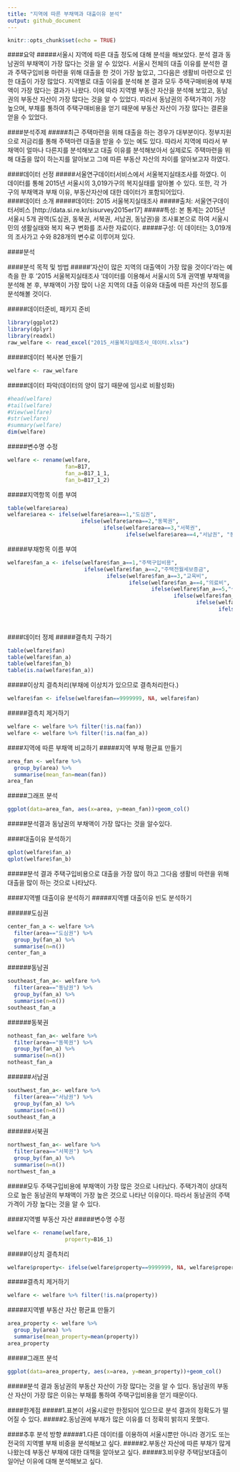 ---
title: "지역에 따른 부채액과 대출이유 분석"   
output: github_document
---

```{r setup, include=FALSE}
knitr::opts_chunk$set(echo = TRUE)
```

####요약
#####서울시 지역에 따른 대출 정도에 대해 분석을 해보았다. 분석 결과 동남권의 부채액이 가장 많다는 것을 알 수 있었다. 서울시 전체의 대출 이유를 분석한 결과 주택구입비용 마련을 위해 대출을 한 것이 가장 높았고, 그다음은 생활비 마련으로 인한 대출이 가장 많았다. 지역별로 대출 이유를 분석해 본 결과 모두 주택구매비용에 부채액이 가장 많다는 결과가 나왔다. 이에 따라 지역별 부동산 자산을 분석해 보았고, 동남권의 부동산 자산이 가장 많다는 것을 알 수 있었다. 따라서 동남권의 주택가격이 가장 높으며, 부채를 통하여 주택구매비용을 얻기 때문에 부동산 자산이 가장 많다는 결론을 얻을 수 있었다.



####분석주제
#####최근 주택마련을 위해 대출을 하는 경우가 대부분이다. 정부지원으로 저금리를 통해 주택마련 대출을 받을 수 있는 예도 있다. 따라서 지역에 따라서 부채액이 얼마나 다른지를 분석해보고 대출 이유를 분석해보아서 실제로도 주택마련을 위해 대출을 많이 하는지를 알아보고 그에 따른 부동산 자산의 차이를 알아보고자 하였다. 

####데이터 선정
#####서울연구데이터서비스에서 서울복지실태조사를 하였다. 이 데이터를 통해 2015년 서울시의 3,019가구의 복지실태를 알아볼 수 있다. 또한, 각 가구의 부채액과 부채 이유, 부동산자산에 대한 데이터가 포함되어있다.  
####데이터 소개
#####데이터: 2015 서울복지실태조사
#####출처: 서울연구데이터서비스 [http://data.si.re.kr/sisurvey2015er17]
#####특성: 본 통계는 2015년 서울시 5개 권역(도심권, 동북권, 서북권, 서남권, 동남권)을 조사표본으로 하여 서울시민의 생활실태와 복지 욕구 변화를 조사한 자료이다. 
#####구성: 이 데이터는 3,019개의 조사가고 수와 828개의 변수로 이루어져 있다.  

####분석

####분석 목적 및 방법
#####'자산이 많은 지역의 대출액이 가장 많을 것이다'라는 예측을 한 후 '2015 서울복지실태조사 '데이터를 이용해서 서울시의 5개 권역별 부채액을 분석해 본 후, 부채액이 가장 많이 나온 지역의 대출 이유와 대출에 따른 자산의 정도를 분석해볼 것이다. 


#####데이터준비, 패키지 준비
```{r}
library(ggplot2)
library(dplyr)
library(readxl)
raw_welfare <- read_excel("2015_서울복지실태조사_데이터.xlsx")
```

#####데이터 복사본 만들기
```{r}
welfare <- raw_welfare
```

#####데이터 파악(데이터의 양이 많기 때문에 임시로 비활성화)
```{r}
#head(welfare)
#tail(welfare)
#View(welfare)
#str(welfare)
#summary(welfare)
dim(welfare)
```

#####변수명 수정

```{r}
welfare <- rename(welfare,
                  fan=B17,
                  fan_a=B17_1_1,
                  fan_b=B17_1_2)
```

#####지역항목 이름 부여
```{r}
table(welfare$area)
welfare$area <- ifelse(welfare$area==1,"도심권",
                       ifelse(welfare$area==2,"동북권",
                              ifelse(welfare$area==3,"서북권",
                                     ifelse(welfare$area==4,"서남권", "동남권"))))
```

#####부채항목 이름 부여
```{r}
welfare$fan_a <- ifelse(welfare$fan_a==1,"주택구입비용",
                        ifelse(welfare$fan_a==2,"주택전월세보증금",
                               ifelse(welfare$fan_a==3,"교육비",
                                      ifelse(welfare$fan_a==4,"의료비",
                                             ifelse(welfare$fan_a==5,"생활비",
                                                    ifelse(welfare$fan_a==6,"자녀 결혼 또는 분가 비용",
                                                           ifelse(welfare$fan_a==7,"이자지불또는부채상환",
                                                                  ifelse(welfare$fan_a==8,"투자목적",
                                                                         ifelse(welfare$fan_a==9,"기타",
                                                                                "사업자금")))))))))
```

####데이터 정제
#####결측치 구하기
```{r}
table(welfare$fan)
table(welfare$fan_a)
table(welfare$fan_b)
table(is.na(welfare$fan_a))
```
#####이상치 결측처리(부채에 이상치가 있으므로 결측처리한다.)
```{r}
welfare$fan <- ifelse(welfare$fan==9999999, NA, welfare$fan)
```
#####결측치 제거하기
```{r}
welfare <- welfare %>% filter(!is.na(fan))
welfare <- welfare %>% filter(!is.na(fan_a))
```
####지역에 따른 부채액 비교하기
#####지역 부채 평균표 만들기
```{r}
area_fan <- welfare %>% 
  group_by(area) %>% 
  summarise(mean_fan=mean(fan))
area_fan
```
#####그래프 분석
```{r}
ggplot(data=area_fan, aes(x=area, y=mean_fan))+geom_col()
```
#####분석결과 동남권의 부채액이 가장 많다는 것을 알수있다.

####대출이유 분석하기
```{r}
qplot(welfare$fan_a)
qplot(welfare$fan_b)
```
#####분석 결과 주택구입비용으로 대출을 가장 많이 하고 그다음 생활비 마련을 위해 대출을 많이 하는 것으로 나타났다.

####지역별 대출이유 분석하기
#####지역별 대출이유 빈도 분석하기

######도심권  
```{r}
center_fan_a <- welfare %>% 
  filter(area=="도심권") %>% 
  group_by(fan_a) %>% 
  summarise(n=n())
center_fan_a
```

######동남권
```{r}
southeast_fan_a<- welfare %>% 
  filter(area=="동남권") %>% 
  group_by(fan_a) %>% 
  summarise(n=n())
southeast_fan_a
```

######동북권
```{r}
notheast_fan_a<- welfare %>% 
  filter(area=="동북권") %>% 
  group_by(fan_a) %>% 
  summarise(n=n())
notheast_fan_a
```

######서남권
```{r}
southwest_fan_a<- welfare %>% 
  filter(area=="서남권") %>% 
  group_by(fan_a) %>% 
  summarise(n=n())
southeast_fan_a
```

######서북권
```{r}
northwest_fan_a<- welfare %>% 
  filter(area=="서북권") %>% 
  group_by(fan_a) %>% 
  summarise(n=n())
northwest_fan_a
```

#####모두 주택구입비용에 부채액이 가장 많은 것으로 나타났다. 주택가격이 상대적으로 높은 동남권의 부채액이 가장 높은 것으로 나타난 이유이다. 따라서 동남권의 주택가격이 가장 높다는 것을 알 수 있다.

####지역별 부동산 자산
#####변수명 수정
```{r}
welfare <- rename(welfare,
                  property=B16_1)
```
#####이상치 결측처리
```{r}
welfare$property<- ifelse(welfare$property==9999999, NA, welfare$property)
```
#####결측치 제거하기
```{r}
welfare <- welfare %>% filter(!is.na(property))
```
#####지역별 부동산 자산 평균표 만들기
```{r}
area_property <- welfare %>% 
  group_by(area) %>% 
  summarise(mean_property=mean(property))
area_property
```
#####그래프 분석
```{r}
ggplot(data=area_property, aes(x=area, y=mean_property))+geom_col()
```

#####분석 결과 동남권의 부동산 자산이 가장 많다는 것을 알 수 있다. 동남권의 부동산 자산이 가장 많은 이유는 부채를 통하여 주택구입비용을 얻기 때문이다.

####한계점
#####1.표본이 서울시로만 한정되어 있으므로 분석 결과의 정확도가 떨어질 수 있다.
#####2.동남권에 부채가 많은 이유를 더 정확히 밝히지 못했다.

####추후 분석 방향
#####1.다른 데이터를 이용하여 서울시뿐만 아니라 경기도 또는 전국의 지역별 부채 비중을 분석해보고 싶다.
#####2.부동산 자산에 따른 부채가 많게 나왔는데 부동산 부채에 대한 대책을 알아보고 싶다.
#####3.비우량 주택담보대출이 일어난 이유에 대해 분석해보고 싶다.
